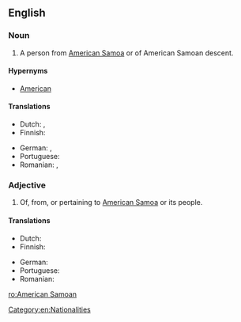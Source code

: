 ==English==

===Noun===
{{en-noun}}

# A person from [[American Samoa]] or of American Samoan descent.

====Hypernyms====
* [[American]]

====Translations====
{{trans-top|person}}
* Dutch: {{t+|nl|Amerikaans-Samoaan|m}}, {{t+|nl|Amerikaans-Samoaanse|f}}
* Finnish: {{t|fi|amerikansamoalainen}}
{{trans-mid}}
* German: {{t+|de|Samoaner|m}}, {{t+|de|Samoanerin|f}}
* Portuguese: {{t+|pt|samoano|m}}
* Romanian: {{t+|ro|samoan|m}}, {{t+|ro|samoană|f}}
{{trans-bottom}}

===Adjective===
{{en-adj}}

# Of, from, or pertaining to [[American Samoa]] or its people.

====Translations====
{{trans-top|pertaining to [[American Samoa]]}}
* Dutch: {{t+|nl|Amerikaans-Samoaans}}
* Finnish: {{t|fi|amerikansamoalainen}}
{{trans-mid}}
* German: {{t+|de|samoanisch}}
* Portuguese: {{t+|pt|samoano}}
* Romanian: {{t+|ro|samoan}}
{{trans-bottom}}

[[Category:en:Nationalities]]

[[ro:American Samoan]]